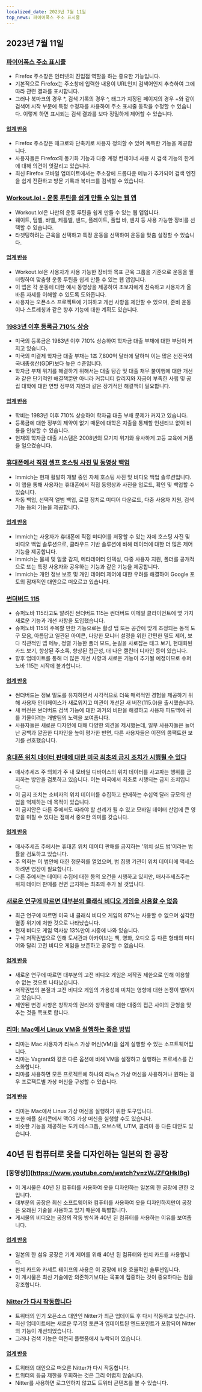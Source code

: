 ```yaml
---
localized_date: 2023년 7월 11일
top_news: 파이어폭스 주소 표시줄
---
```




<CallToAction />

<Steps>

## 2023년 7월 11일

### [파이어폭스 주소 표시줄](https://wiki.tilde.institute/w/firefox-address-bar-tips)

- Firefox 주소창은 인터넷의 진입점 역할을 하는 중요한 기능입니다.
- 기본적으로 Firefox는 주소창에 입력한 내용이 URL인지 검색어인지 추측하여 그에 따라 관련 결과를 표시합니다.
- 그러나 북마크의 경우 \*, 검색 기록의 경우 ^, 태그가 지정된 페이지의 경우 +와 같이 검색어 시작 부분에 특정 수정자를 사용하여 주소 표시줄 동작을 수정할 수 있습니다. 이렇게 하면 표시되는 검색 결과를 보다 정밀하게 제어할 수 있습니다.

#### [업계 반응](http://news.ycombinator.com/item?id=36666116)

- Firefox 주소창은 매크로와 단축키로 사용자 정의할 수 있어 독특한 기능을 제공합니다.
- 사용자들은 Firefox의 동기화 기능과 다중 계정 컨테이너 사용 시 검색 기능의 한계에 대해 의견이 엇갈리고 있습니다.
- 최신 Firefox 모바일 업데이트에서는 주소창에 드롭다운 메뉴가 추가되어 검색 엔진을 쉽게 전환하고 방문 기록과 북마크를 검색할 수 있습니다.

### [Workout.lol - 운동 루틴을 쉽게 만들 수 있는 웹 앱](https://workout.lol)

- Workout.lol은 나만의 운동 루틴을 쉽게 만들 수 있는 웹 앱입니다.
- 웨이트, 덤벨, 바벨, 케틀벨, 밴드, 플레이트, 풀업 바, 벤치 등 사용 가능한 장비를 선택할 수 있습니다.
- 타겟팅하려는 근육을 선택하고 특정 운동을 선택하여 운동을 맞춤 설정할 수 있습니다.

#### [업계 반응](http://news.ycombinator.com/item?id=36662655)

- Workout.lol은 사용자가 사용 가능한 장비와 목표 근육 그룹을 기준으로 운동을 필터링하여 맞춤형 운동 루틴을 쉽게 만들 수 있는 웹 앱입니다.
- 이 앱은 각 운동에 대한 예시 동영상을 제공하여 초보자에게 친숙하고 사용자가 올바른 자세를 이해할 수 있도록 도와줍니다.
- 사용자는 오픈소스 프로젝트에 기여하고 개선 사항을 제안할 수 있으며, 준비 운동이나 스트레칭과 같은 향후 기능에 대한 계획도 있습니다.

### [1983년 이후 등록금 710% 상승](https://statecraft.beehiiv.com/p/student-loan-debt-forgiveness)

- 미국의 등록금은 1983년 이후 710% 상승하여 학자금 대출 부채에 대한 부담이 커지고 있습니다.
- 미국의 미결제 학자금 대출 부채는 1조 7,800억 달러에 달하며 이는 많은 선진국의 국내총생산(GDP)보다 높은 수준입니다.
- 학자금 부채 위기를 해결하기 위해서는 대출 탕감 및 대출 채무 불이행에 대한 개선과 같은 단기적인 해결책뿐만 아니라 커뮤니티 칼리지와 자금이 부족한 사립 및 공립 대학에 대한 연방 정부의 지원과 같은 장기적인 해결책이 필요합니다.

#### [업계 반응](http://news.ycombinator.com/item?id=36669253)

- 학비는 1983년 이후 710% 상승하여 학자금 대출 부채 문제가 커지고 있습니다.
- 등록금에 대한 정부의 제약이 없기 때문에 대학은 지출을 통제할 인센티브 없이 비용을 인상할 수 있습니다.
- 현재의 학자금 대출 시스템은 2008년의 모기지 위기와 유사하게 고등 교육에 거품을 일으켰습니다.

### [휴대폰에서 직접 셀프 호스팅 사진 및 동영상 백업](https://github.com/immich-app/immich)

- Immich는 현재 활발히 개발 중인 자체 호스팅 사진 및 비디오 백업 솔루션입니다.
- 이 앱을 통해 사용자는 휴대폰에서 직접 동영상과 사진을 업로드, 확인 및 백업할 수 있습니다.
- 자동 백업, 선택적 앨범 백업, 로컬 장치로 미디어 다운로드, 다중 사용자 지원, 검색 기능 등의 기능을 제공합니다.

#### [업계 반응](http://news.ycombinator.com/item?id=36673224)

- Immich는 사용자가 휴대폰에 직접 미디어를 저장할 수 있는 자체 호스팅 사진 및 비디오 백업 솔루션으로, 클라우드 기반 솔루션에 비해 데이터에 대한 더 많은 제어 기능을 제공합니다.
- Immich는 물체 및 얼굴 감지, 메타데이터 인덱싱, 다중 사용자 지원, 폴더를 공개적으로 또는 특정 사용자와 공유하는 기능과 같은 기능을 제공합니다.
- Immich는 개인 정보 보호 및 개인 데이터 제어에 대한 우려를 해결하여 Google 포토의 잠재적인 대안으로 떠오르고 있습니다.

### [썬더버드 115](https://www.thunderbird.net/en-US/thunderbird/115.0/whatsnew/)

- 슈퍼노바 115라고도 알려진 썬더버드 115는 썬더버드 이메일 클라이언트에 몇 가지 새로운 기능과 개선 사항을 도입했습니다.
- 슈퍼노바 115의 주목할 만한 기능으로는 활성 탭 또는 공간에 맞게 조정되는 동적 도구 모음, 아름답고 일관된 아이콘, 다양한 모니터 설정을 위한 간편한 밀도 제어, 보다 직관적인 앱 메뉴, 정렬 가능한 폴더 모드, 눈길을 사로잡는 태그 보기, 현대화된 카드 보기, 향상된 주소록, 향상된 접근성, 더 나은 캘린더 디자인 등이 있습니다.
- 향후 업데이트를 통해 더 많은 개선 사항과 새로운 기능이 추가될 예정이므로 슈퍼노바 115는 시작에 불과합니다.

#### [업계 반응](http://news.ycombinator.com/item?id=36664113)

- 썬더버드는 정보 밀도를 유지하면서 시각적으로 더욱 매력적인 경험을 제공하기 위해 사용자 인터페이스가 새로워지고 미관이 개선된 새 버전(115.0)을 출시했습니다.
- 새 버전은 썬더버드 검색 기능에 대한 과거의 비판을 해결하고 사용자 피드백에 귀를 기울이려는 개발팀의 노력을 보여줍니다.
- 사용자들은 새로운 디자인에 대해 다양한 의견을 제시했는데, 일부 사용자들은 늘어난 공백과 깔끔한 디자인을 높이 평가한 반면, 다른 사용자들은 이전의 콤팩트한 보기를 선호했습니다.

### [휴대폰 위치 데이터 판매에 대한 미국 최초의 금지 조치가 시행될 수 있다](https://www.wsj.com/articles/first-u-s-ban-on-sale-of-cellphone-location-data-might-be-coming-fbe47e53)

- 매사추세츠 주 의회가 주 내 모바일 디바이스의 위치 데이터를 사고파는 행위를 금지하는 방안을 검토하고 있습니다. 이는 미국에서 최초로 시행되는 금지 조치입니다.
- 이 금지 조치는 소비자의 위치 데이터를 수집하고 판매하는 수십억 달러 규모의 산업을 억제하는 데 목적이 있습니다.
- 이 금지안은 다른 주에서도 따라야 할 선례가 될 수 있고 모바일 데이터 산업에 큰 영향을 미칠 수 있다는 점에서 중요한 의미를 갖습니다.

#### [업계 반응](http://news.ycombinator.com/item?id=36667848)

- 매사추세츠 주에서는 휴대폰 위치 데이터 판매를 금지하는 '위치 실드 법'이라는 법률을 검토하고 있습니다.
- 주 의회는 이 법안에 대한 청문회를 열었으며, 법 집행 기관이 위치 데이터에 액세스하려면 영장이 필요합니다.
- 다른 주에서는 데이터 수집에 대한 동의 요건을 시행하고 있지만, 매사추세츠주는 위치 데이터 판매를 전면 금지하는 최초의 주가 될 것입니다.

### [새로운 연구에 따르면 대부분의 클래식 비디오 게임을 사용할 수 없음](https://gamehistory.org/87percent/)

- 최근 연구에 따르면 미국 내 클래식 비디오 게임의 87%는 사용할 수 없으며 심각한 멸종 위기에 처한 것으로 나타났습니다.
- 현재 비디오 게임 역사상 13%만이 시중에 나와 있습니다.
- 구식 저작권법으로 인해 도서관과 아카이브는 책, 영화, 오디오 등 다른 형태의 미디어와 달리 고전 비디오 게임을 보존하고 공유할 수 없습니다.

#### [업계 반응](http://news.ycombinator.com/item?id=36668472)

- 새로운 연구에 따르면 대부분의 고전 비디오 게임은 저작권 제한으로 인해 이용할 수 없는 것으로 나타났습니다.
- 저작권법의 본질과 고전 비디오 게임의 가용성에 미치는 영향에 대한 논쟁이 벌어지고 있습니다.
- 제안된 변경 사항은 창작자의 권리와 창작물에 대한 대중의 접근 사이의 균형을 맞추는 것을 목표로 합니다.

### [리마: Mac에서 Linux VM을 실행하는 좋은 방법](https://jvns.ca/blog/2023/07/10/lima--a-nice-way-to-run-linux-vms-on-mac/)

- 리마는 Mac 사용자가 리눅스 가상 머신(VM)을 쉽게 실행할 수 있는 소프트웨어입니다.
- 리마는 Vagrant와 같은 다른 옵션에 비해 VM을 설정하고 실행하는 프로세스를 간소화합니다.
- 리마를 사용하면 모든 프로젝트에 하나의 리눅스 가상 머신을 사용하거나 원하는 경우 프로젝트별 가상 머신을 구성할 수 있습니다.

#### [업계 반응](http://news.ycombinator.com/item?id=36668964)

- 리마는 Mac에서 Linux 가상 머신을 실행하기 위한 도구입니다.
- 또한 애플 실리콘에서 맥OS 가상 머신을 실행할 수도 있습니다.
- 비슷한 기능을 제공하는 도커 데스크톱, 오브스택, UTM, 콜리마 등 다른 대안도 있습니다.

## 40년 된 컴퓨터로 옷을 디자인하는 일본의 한 공장

### [동영상]](https://www.youtube.com/watch?v=zWJZFQHklBg)

- 이 게시물은 40년 된 컴퓨터를 사용하여 옷을 디자인하는 일본의 한 공장에 관한 것입니다.
- 대부분의 공장은 최신 소프트웨어와 컴퓨터를 사용하여 옷을 디자인하지만이 공장은 오래된 기술을 사용하고 있기 때문에 특별합니다.
- 게시물의 비디오는 공장의 작동 방식과 40년 된 컴퓨터를 사용하는 이유를 보여줍니다.

#### [업계 반응](http://news.ycombinator.com/item?id=36662392)

- 일본의 한 섬유 공장은 기계 제어를 위해 40년 된 컴퓨터와 펀치 카드를 사용합니다.
- 펀치 카드와 카세트 테이프의 사용은 이 공장에 비용 효율적인 솔루션입니다.
- 이 게시물은 최신 기술에만 의존하기보다는 목표에 집중하는 것이 중요하다는 점을 강조합니다.

### [Nitter가 다시 작동합니다](https://github.com/zedeus/nitter/pull/927)

- 트위터의 인기 오픈소스 대안인 Nitter가 최근 업데이트 후 다시 작동하고 있습니다.
- 최신 업데이트에는 새로운 무기명 토큰과 업데이트된 엔드포인트가 포함되어 Nitter의 기능이 개선되었습니다.
- 그러나 검색 기능은 여전히 플랫폼에서 누락되어 있습니다.

#### [업계 반응](http://news.ycombinator.com/item?id=36665406)

- 트위터의 대안으로 떠오른 Nitter가 다시 작동합니다.
- 트위터의 등급 제한을 우회하는 것은 그리 어렵지 않습니다.
- Nitter를 사용하면 로그인하지 않고도 트위터 콘텐츠를 볼 수 있습니다.

</Steps>
